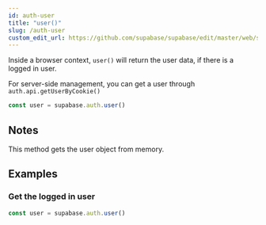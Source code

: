 ```yaml
---
id: auth-user
title: "user()"
slug: /auth-user
custom_edit_url: https://github.com/supabase/supabase/edit/master/web/spec/supabase_js_v2_ref.yml
---
```



Inside a browser context, `user()` will return the user data, if there is a logged in user.

For server-side management, you can get a user through `auth.api.getUserByCookie()`

```js
const user = supabase.auth.user()
```






## Notes

This method gets the user object from memory.










## Examples

### Get the logged in user



```js
const user = supabase.auth.user()
```